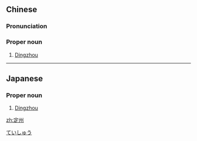 ==Chinese==
{{zh-forms}}

===Pronunciation===
{{zh-pron
|m=Dìngzhōu
|c=ding6 zau1
|cat=pn
}}

===Proper noun===
{{zh-proper noun}}

# [[w:Dingzhou|Dingzhou]]

{{zh-cat|Cities}}

----

==Japanese==
{{ja-kanjitab|てい|しゅう|yomi=o}}

===Proper noun===
{{ja-pos|ていしゅう|proper}}

# [[w:Dingzhou|Dingzhou]]

[[Category:ja:Cities|ていしゅう]]

[[zh:定州]]